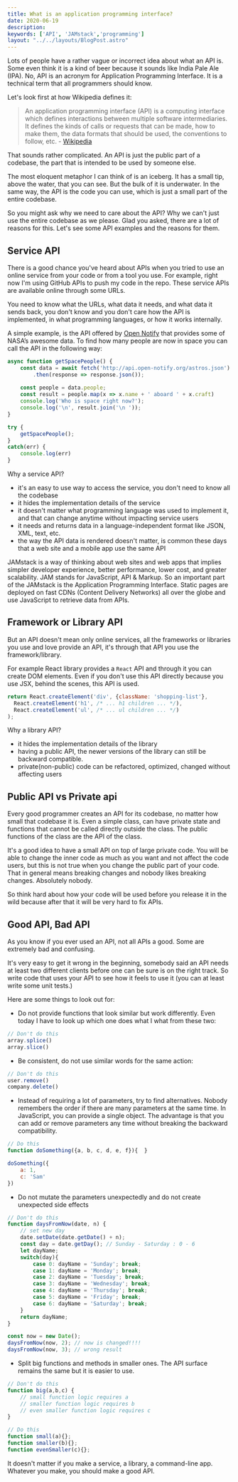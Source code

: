 ```yaml
---
title: What is an application programming interface?
date: 2020-06-19
description:  
keywords: ['API', 'JAMstack','programming']
layout: "../../layouts/BlogPost.astro"
---
```


Lots of people have a rather vague or incorrect idea about what an API is. 
Some even think it is a kind of beer because it sounds like India Pale Ale (IPA). No, API is an acronym for 
Application Programming Interface. It is a technical term that all programmers should know. 

Let's look first at how Wikipedia defines it:

> An application programming interface (API) is a computing interface which defines interactions between
 multiple software intermediaries. It defines the kinds of calls or requests that can be made, 
 how to make them, the data formats that should be used, the conventions to follow, etc. - [Wikipedia](https://en.wikipedia.org/wiki/Application_programming_interface)
 
That sounds rather complicated. An API is just the public part of a codebase, the part that is intended to be used by someone else.

The most eloquent metaphor I can think of is an iceberg. It has a small tip, above the water, that you can see. 
But the bulk of it is underwater. In the same way, the API is the code you can use, which is just a small part 
of the entire codebase. 

So you might ask why we need to care about the API? Why we can't just use the entire codebase as we please. 
Glad you asked, there are a lot of reasons for this. Let's see some API examples and the reasons for them. 

## Service API 
There is a good chance you've heard about APIs when you tried to use an online service from your code or from a tool you use.
For example, right now I'm using GitHub APIs to push my code in the repo.
These service APIs are available online through some URLs. 

You need to know what the URLs, what data it needs, and what data it sends back, you don't know and you don't
care how the API is implemented, in what programming languages, or how it works internally.

A simple example, is the API offered by [Open Notify](http://open-notify.org/) that provides some of NASA’s awesome data.
To find how many people are now in space you can call the API in the following way:
```JavaScript
async function getSpacePeople() {
    const data = await fetch('http://api.open-notify.org/astros.json')
        .then(response => response.json());
    
    const people = data.people;
    const result = people.map(x => x.name + ' aboard ' + x.craft)
    console.log('Who is space right now?');
    console.log('\n', result.join('\n '));   
}

try {
    getSpacePeople();
} 
catch(err) {
    console.log(err)
}     
```
Why a service API?
* it's an easy to use way to access the service, you don't need to know all the codebase
* it hides the implementation details of the service
* it doesn't matter what programming language was used to implement it, and that can change anytime without impacting service users
* it needs and returns data in a language-independent format like JSON, XML, text, etc.
* the way the API data is rendered doesn't matter, is common these days that a web site and a mobile app use the same API

JAMstack is a way of thinking about web sites and web apps that implies simpler developer experience, 
better performance, lower cost, and greater scalability. JAM stands for JavaScript, API & Markup. 
So an important part of the JAMstack is the Application Programming Interface. 
Static pages are deployed on fast CDNs (Content Delivery Networks) all over the globe and use JavaScript to retrieve data from APIs.



## Framework or Library API
But an API doesn't mean only online services, all the frameworks or libraries you use and love provide an API, 
it's through that API you use the framework/library.

For example React library provides a `React` API and through it you can create DOM elements.
Even if you don't use this API directly because you use JSX, behind the scenes, this API is used.

```JavaScript
return React.createElement('div', {className: 'shopping-list'},
  React.createElement('h1', /* ... h1 children ... */),
  React.createElement('ul', /* ... ul children ... */)
);
```
Why a library API?
* it hides the implementation details of the library
* having a public API, the newer versions of the library can still be backward compatible.
* private(non-public) code can be refactored, optimized, changed without affecting users


## Public API vs Private api
Every good programmer creates an API for its codebase, no matter how small that codebase it is.
Even a simple class, can have private state and functions that cannot be called directly outside the class. 
The public functions of the class are the API of the class.

It's a good idea to have a small API on top of large private code. You will be able to change the inner code 
as much as you want and not affect the code users, but this is not true when you change the public part of your 
code. That in general means breaking changes and nobody likes breaking changes. Absolutely nobody.

So think hard about how your code will be used before you release it in the wild because after that it will 
be very hard to fix APIs.


## Good API, Bad API
As you know if you ever used an API, not all APIs a good. Some are extremely bad and confusing.

It's very easy to get it wrong in the beginning, somebody said an API needs at least two different clients
before one can be sure is on the right track. So write code that uses your API to see how it feels to use it 
(you can at least write some unit tests.)

Here are some things to look out for:

* Do not provide functions that look similar but work differently. Even today I have to look up which
one does what I what from these two: 
```JavaScript
// Don't do this
array.splice() 
array.slice()
```

* Be consistent, do not use similar words for the same action:
```JavaScript
// Don't do this
user.remove()
company.delete()
```

* Instead of requiring a lot of parameters, try to find alternatives. 
Nobody remembers the order if there are many parameters at the same time. 
In JavaScript, you can provide a single object. The advantage is that you can add or remove parameters any time 
without breaking the backward compatibility. 

```JavaScript
// Do this
function doSomething({a, b, c, d, e, f}){  }

doSomething({
    a: 1,
    c: 'Sam'
})
```
* Do not mutate the parameters unexpectedly and do not create unexpected side effects

```JavaScript
// Don't do this
function daysFromNow(date, n) {
    // set new day 
    date.setDate(date.getDate() + n);
    const day = date.getDay(); // Sunday - Saturday : 0 - 6
    let dayName;
    switch(day){
        case 0: dayName = 'Sunday'; break;
        case 1: dayName = 'Monday'; break;
        case 2: dayName = 'Tuesday'; break;
        case 3: dayName = 'Wednesday'; break;
        case 4: dayName = 'Thursday'; break;
        case 5: dayName = 'Friday'; break;
        case 6: dayName = 'Saturday'; break;
    }
    return dayName;
}

const now = new Date();
daysFromNow(now, 2); // now is changed!!!!
daysFromNow(now, 3); // wrong result
```
* Split big functions and methods in smaller ones. The API surface remains the same but it is easier to use.
```JavaScript
// Don't do this
function big(a,b,c) {
    // small function logic requires a
    // smaller function logic requires b
    // even smaller function logic requires c
}

// Do this
function small(a){};
function smaller(b){};
function evenSmaller(c){};
```


It doesn't matter if you make a service, a library, a command-line app. 
Whatever you make, you should make a good API.

